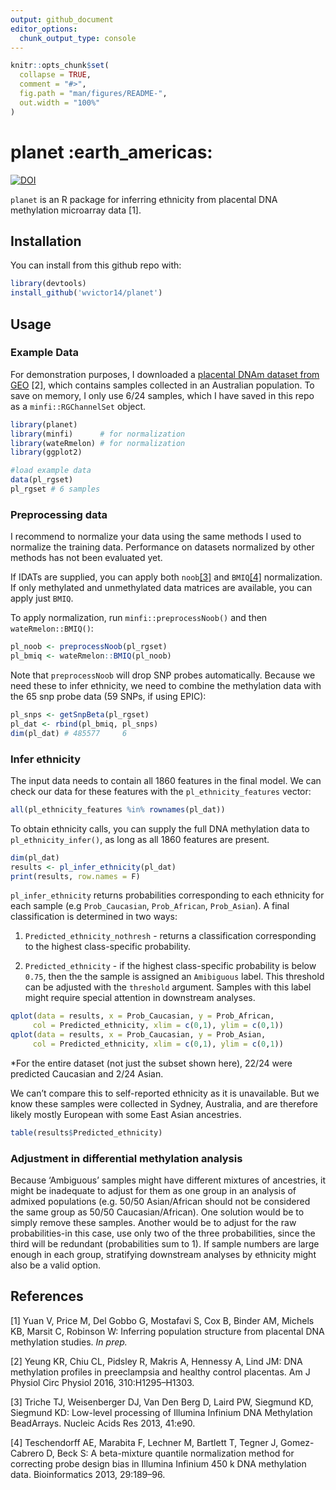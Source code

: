 ```yaml
---
output: github_document
editor_options: 
  chunk_output_type: console
---
```


```r
knitr::opts_chunk$set(
  collapse = TRUE,
  comment = "#>",
  fig.path = "man/figures/README-",
  out.width = "100%"
)
```

# planet :earth_americas:
[![DOI](https://zenodo.org/badge/157781369.svg)](https://zenodo.org/badge/latestdoi/157781369)

`planet` is an R package for inferring ethnicity from placental DNA methylation microarray data [1]. 

## Installation

You can install from this github repo with:

```r
library(devtools)
install_github('wvictor14/planet')
```

## Usage

### Example Data

For demonstration purposes, I downloaded a [placental DNAm dataset from GEO](https://www.ncbi.nlm.nih.gov/geo/query/acc.cgi?acc=GSE75196) [2], which contains samples 
collected in an Australian population. To save on memory, I only use 6/24 samples, which I have 
saved in this repo as a `minfi::RGChannelSet` object.

```r
library(planet)
library(minfi)      # for normalization
library(wateRmelon) # for normalization
library(ggplot2)    

#load example data
data(pl_rgset)
pl_rgset # 6 samples
```

### Preprocessing data

I recommend to normalize your data using the same methods I used to normalize the training 
data. Performance on datasets normalized by other methods has not been evaluated yet. 

If IDATs are supplied, you can apply both `noob`[[3]](https://www.ncbi.nlm.nih.gov/pmc/articles/PMC3627582/)
 and `BMIQ`[[4]](https://www.ncbi.nlm.nih.gov/pmc/articles/PMC3546795/) normalization. If only
methylated and unmethylated data matrices are available, you can apply just `BMIQ`. 

To apply normalization, run `minfi::preprocessNoob()` and then `wateRmelon::BMIQ()`: 

```r
pl_noob <- preprocessNoob(pl_rgset)
pl_bmiq <- wateRmelon::BMIQ(pl_noob)
```

Note that `preprocessNoob` will drop SNP probes automatically. Because we need these to infer 
ethnicity, we need to combine the methylation data with the 65 snp probe data (59 SNPs, if using 
EPIC):

```r
pl_snps <- getSnpBeta(pl_rgset)
pl_dat <- rbind(pl_bmiq, pl_snps)
dim(pl_dat) # 485577     6
```

### Infer ethnicity

The input data needs to contain all 1860 features in the final model. We can check our data for
these features with the `pl_ethnicity_features` vector:

```r
all(pl_ethnicity_features %in% rownames(pl_dat))
```

To obtain ethnicity calls, you can supply the full DNA methylation data to `pl_ethnicity_infer()`, 
as long as all  1860 features are present.

```r
dim(pl_dat)
results <- pl_infer_ethnicity(pl_dat)
print(results, row.names = F)
```

`pl_infer_ethnicity` returns probabilities corresponding to each ethnicity for each sample (e.g 
`Prob_Caucasian`, `Prob_African`, `Prob_Asian`). A final classification is determined in two ways:

1. `Predicted_ethnicity_nothresh` - returns a classification corresponding to the highest 
class-specific probability. 

2. `Predicted_ethnicity` - if the highest class-specific probability is below `0.75`, then the the
sample is assigned an `Amibiguous` label. This threshold can be adjusted with the `threshold` 
argument. Samples with this label might require special attention in downstream analyses.


```r
qplot(data = results, x = Prob_Caucasian, y = Prob_African, 
     col = Predicted_ethnicity, xlim = c(0,1), ylim = c(0,1))
qplot(data = results, x = Prob_Caucasian, y = Prob_Asian, 
     col = Predicted_ethnicity, xlim = c(0,1), ylim = c(0,1))
```

\*For the entire dataset (not just the subset shown here), 22/24 were predicted Caucasian and 2/24 
Asian.

We can't compare this to self-reported ethnicity as it is unavailable. But we know these samples 
were collected in Sydney, Australia, and are therefore likely mostly European with some East Asian 
ancestries. 

```r
table(results$Predicted_ethnicity)
```

### Adjustment in differential methylation analysis

Because 'Ambiguous' samples might have different mixtures of ancestries, it might be
inadequate to adjust for them as one group in an analysis of admixed populations (e.g. 50/50 
Asian/African should not be considered the same group as 50/50 Caucasian/African). One solution 
would be to simply remove these samples. Another would be to adjust for the raw probabilities-in 
this case, use only two of the three probabilities, since the third will be redundant 
(probabilities sum to 1). If sample numbers are large enough in each group, stratifying downstream
analyses by ethnicity might also be a valid option.

## References

[1] Yuan V, Price M, Del Gobbo G, Mostafavi S, Cox B, Binder AM, Michels KB, Marsit C, Robinson W: 
Inferring population structure from placental DNA methylation studies. *In prep.*

[2] Yeung KR, Chiu CL, Pidsley R, Makris A, Hennessy A, Lind JM: DNA methylation profiles in
preeclampsia and healthy control placentas. Am J Physiol Circ Physiol 2016, 310:H1295–H1303.

[3] Triche TJ, Weisenberger DJ, Van Den Berg D, Laird PW, Siegmund KD, Siegmund KD: Low-level
processing of Illumina Infinium DNA Methylation BeadArrays. Nucleic Acids Res 2013, 41:e90.

[4] Teschendorff AE, Marabita F, Lechner M, Bartlett T, Tegner J, Gomez-Cabrero D, Beck S: A
beta-mixture quantile normalization method for correcting probe design bias in Illumina Infinium 
450 k DNA methylation data. Bioinformatics 2013, 29:189–96.


